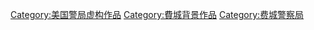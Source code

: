 [[Category:美国警局虚构作品|Category:美国警局虚构作品]]
[[Category:費城背景作品|Category:費城背景作品]]
[[Category:费城警察局|Category:费城警察局]]
